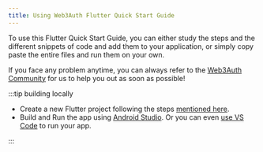 ```yaml
---
title: Using Web3Auth Flutter Quick Start Guide
---
```


To use this Flutter Quick Start Guide, you can either study the steps and the different snippets of code and add them to your application, or simply
copy paste the entire files and run them on your own.

If you face any problem anytime, you can always refer to the [Web3Auth Community](https://web3auth.io/community/) for us to help you out as soon as
possible!

:::tip building locally

- Create a new Flutter project following the steps [mentioned here](https://docs.flutter.dev/get-started/codelab).
- Build and Run the app using [Android Studio](https://developer.android.com/studio/run). Or you can even
  [use VS Code](https://docs.flutter.dev/get-started/test-drive?tab=vscode) to run your app.

:::
